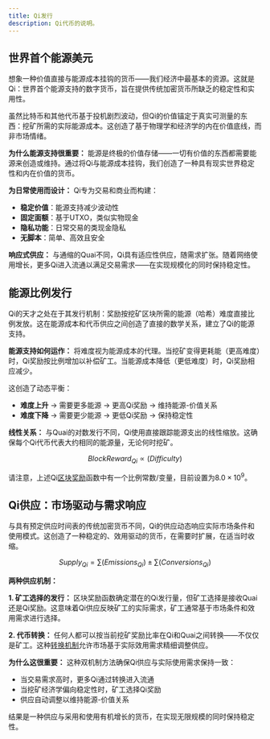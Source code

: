 ```yaml
---
title: Qi发行
description: Qi代币的说明。
---
```


## 世界首个能源美元

想象一种价值直接与能源成本挂钩的货币——我们经济中最基本的资源。这就是Qi：世界首个能源支持的数字货币，旨在提供传统加密货币所缺乏的稳定性和实用性。

虽然比特币和其他代币基于投机剧烈波动，但Qi的价值锚定于真实可测量的东西：挖矿所需的实际能源成本。这创造了基于物理学和经济学的内在价值底线，而非市场情绪。

**为什么能源支持很重要：**
能源是终极的价值存储——一切有价值的东西都需要能源来创造或维持。通过将Qi与能源成本挂钩，我们创造了一种具有现实世界稳定性和内在价值的货币。

**为日常使用而设计：**
Qi专为交易和商业而构建：
- **稳定价值**：能源支持减少波动性
- **固定面额**：基于UTXO，类似实物现金
- **隐私功能**：日常交易的类现金隐私  
- **无脚本**：简单、高效且安全

**响应式供应：**
与通缩的Quai不同，Qi具有适应性供应，随需求扩张。随着网络使用增长，更多Qi进入流通以满足交易需求——在实现规模化的同时保持稳定性。

## 能源比例发行

Qi的天才之处在于其发行机制：奖励按挖矿区块所需的能源（哈希）难度直接比例发放。这在能源成本和代币供应之间创造了直接的数学关系，建立了Qi的能源支持。

**能源支持如何运作：**
将难度视为能源成本的代理。当挖矿变得更耗能（更高难度）时，Qi奖励按比例增加以补偿矿工。当能源成本降低（更低难度）时，Qi奖励相应减少。

这创造了动态平衡：
- **难度上升** → 需要更多能源 → 更高Qi奖励 → 维持能源-价值关系
- **难度下降** → 需要更少能源 → 更低Qi奖励 → 保持稳定性

**线性关系：**
与Quai的对数发行不同，Qi使用直接跟踪能源支出的线性缩放。这确保每个Qi代币代表大约相同的能源量，无论何时挖矿。

$$
Block Reward_{Qi}  ∝ (Difficulty)
$$

请注意，上述Qi[区块奖励](/cn/learn/tokenomics/token-dynamics/block-rewards)函数中有一个比例常数/变量，目前设置为$8.0 \times 10^9$。

## Qi供应：市场驱动与需求响应

与具有预定供应时间表的传统加密货币不同，Qi的供应动态响应实际市场条件和使用模式。这创造了一种稳定的、效用驱动的货币，在需要时扩展，在适当时收缩。

$$
Supply_{Qi} = ∑(Emissions_{Qi}) ± ∑(Conversions_{Qi})
$$

**两种供应机制：**

**1. 矿工选择的发行：**
区块奖励函数确定潜在的Qi发行量，但矿工选择是接收Quai还是Qi奖励。这意味着Qi供应反映矿工的实际需求，矿工通常基于市场条件和效用需求进行选择。

**2. 代币转换：**
任何人都可以按当前挖矿奖励比率在Qi和Quai之间转换——不仅仅是矿工。这种[转换机制](/cn/learn/tokenomics/token-dynamics/conversions)允许市场基于实际效用需求精细调整供应。

**为什么这很重要：**
这种双机制方法确保Qi供应与实际使用需求保持一致：
- 当交易需求高时，更多Qi通过转换进入流通
- 当挖矿经济学偏向稳定性时，矿工选择Qi奖励
- 供应自动调整以维持能源-价值关系

结果是一种供应与采用和使用有机增长的货币，在实现无限规模的同时保持稳定性。